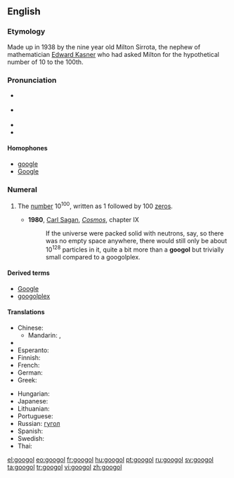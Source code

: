 {{was wotd|2009|January|23}}
==English==
{{wikipedia}}

===Etymology===
Made up in 1938 by the nine year old Milton Sirrota, the nephew of mathematician [[w:Edward Kasner|Edward Kasner]] who had asked Milton for the hypothetical number of 10 to the 100th.

===Pronunciation===
* {{a|UK}} {{IPA|/ˈɡuː.ɡəl/|/ˈɡuː.ɡɒl/}}
* {{a|US}} {{IPA|/ˈɡu.ɡəl/|/ˈɡu.ɡɑl/}}
* {{audio|en-us-googol.ogg|Audio (US)}}
* {{rhymes|uːɡəl}}

====Homophones====
* [[google]]
* [[Google]]

===Numeral===
{{infl|en|numeral}}

# {{cardinal|lang=en}} The [[number]] 10<sup>100</sup>, written as 1 followed by 100 [[zero]]s.
#* '''1980''', [[w:Carl Sagan|Carl Sagan]], ''[[w:Cosmos (book)|Cosmos]]'', chapter IX
#*: If the universe were packed solid with neutrons, say, so there was no empty space anywhere, there would still only be about 10<sup>128</sup> particles in it, quite a bit more than a '''googol''' but trivially small compared to a googolplex.

====Derived terms====
* [[Google]]
* [[googolplex]]

====Translations====
{{trans-top|1 followed by 100 zeros}}
* Chinese:
** Mandarin: {{t-|cmn|古高爾|sc=Hani}}, {{t-|cmn|古高尔|tr=gǔgāoěr|sc=Hani}}
* {{trreq|Dutch}}
* Esperanto: {{t+|eo|guglo|xs=Esperanto}}
* Finnish: {{t-|fi|googol}}
* French: {{t+|fr|gogol|m}}
* German: {{t|de|Googol|n}}
* Greek: {{t|el|Γκούγκολ|tr=googol}}
{{trans-mid}}
* Hungarian: {{t+|hu|googol}}
* Japanese: {{t|ja|10の100乗}}
* Lithuanian: {{t|lt|gugolas|xs=Lithuanian}}
* Portuguese: {{t+|pt|googol|m}}
* Russian: [[гугол]]
* Spanish: {{t|es|gúgol|m}}
* Swedish: {{t+|sv|googol|c}}
* Thai: {{t|th|กูกอล|tr=googon}}
{{trans-bottom}}

[[el:googol]]
[[eo:googol]]
[[fr:googol]]
[[hu:googol]]
[[pt:googol]]
[[ru:googol]]
[[sv:googol]]
[[ta:googol]]
[[tr:googol]]
[[vi:googol]]
[[zh:googol]]